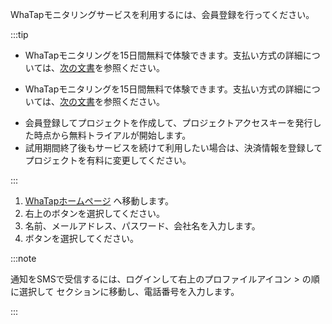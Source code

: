 WhaTapモニタリングサービスを利用するには、会員登録を行ってください。

:::tip

<InDoc product='quick-guide'>

-   WhaTapモニタリングを15日間無料で体験できます。支払い方式の詳細については、[次の文書](management/billing)を参照ください。 

</InDoc>
<Xclude product='quick-guide'>

-   WhaTapモニタリングを15日間無料で体験できます。支払い方式の詳細については、[次の文書](../management/billing)を参照ください。 

</Xclude>

-   会員登録してプロジェクトを作成して、プロジェクトアクセスキーを発行した時点から無料トライアルが開始します。
-   試用期間終了後もサービスを続けて利用したい場合は、決済情報を登録してプロジェクトを有料に変更してください。

:::

1.  [WhaTapホームページ](http://www.whatap.io/) へ移動します。
2.  右上の<Link to='https://www.whatap.io/ko/signup/' target='_blank'><Cmdname sid="freetrial" /></Link>ボタンを選択してください。
3.  名前、メールアドレス、パスワード、会社名を入力します。
4.  <Cmdname sid="sign_up" className="uitext" />ボタンを選択してください。

:::note

通知をSMSで受信するには、ログインして右上のプロファイルアイコン > <Cmdname sid="manage_account_info" className="uitext" />の順に選択して <Cmdname sid="account_user_phone" className="uitext" />セクションに移動し、電話番号を入力します。

:::

